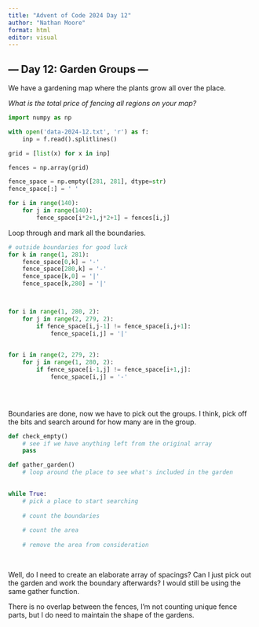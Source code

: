 ```yaml
---
title: "Advent of Code 2024 Day 12"
author: "Nathan Moore"
format: html
editor: visual
---
```


## --- Day 12: Garden Groups ---

We have a gardening map where the plants grow all over the place.

*What is the total price of fencing all regions on your map?*

```python

import numpy as np

with open('data-2024-12.txt', 'r') as f:
    inp = f.read().splitlines()

grid = [list(x) for x in inp]

fences = np.array(grid)

fence_space = np.empty([281, 281], dtype=str)
fence_space[:] = ' '

for i in range(140):
    for j in range(140):
        fence_space[i*2+1,j*2+1] = fences[i,j]

```

Loop through and mark all the boundaries.

```python

# outside boundaries for good luck
for k in range(1, 281):
    fence_space[0,k] = '-'
    fence_space[280,k] = '-'
    fence_space[k,0] = '|'
    fence_space[k,280] = '|'



for i in range(1, 280, 2):
    for j in range(2, 279, 2):
        if fence_space[i,j-1] != fence_space[i,j+1]: 
            fence_space[i,j] = '|'
            

for i in range(2, 279, 2):
    for j in range(1, 280, 2):
        if fence_space[i-1,j] != fence_space[i+1,j]: 
            fence_space[i,j] = '-'

            
            
```

Boundaries are done, now we have to pick out the groups. I think, pick off the bits and search around for how many are in the group.

```python

def check_empty()
    # see if we have anything left from the original array
    pass

def gather_garden()
    # loop around the place to see what's included in the garden
    

while True: 
    # pick a place to start searching
    
    # count the boundaries
    
    # count the area
    
    # remove the area from consideration
    
    
```

Well, do I need to create an elaborate array of spacings? Can I just pick out the garden and work the boundary afterwards? I would still be using the same gather function.

There is no overlap between the fences, I'm not counting unique fence parts, but I do need to maintain the shape of the gardens.
